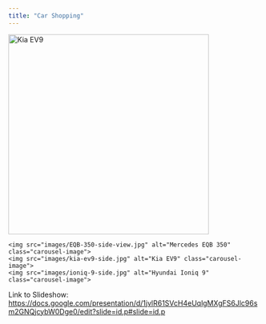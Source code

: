 ```yaml
---
title: "Car Shopping"
---
```



::: {=html}
<img src="images/kia-ev9-side.jpg" alt="Kia EV9" width="400">
:::


::: {.carousel-container}

<div class="carousel">
  <div class="carousel-track">
    <img src="images/EQB-350-side-view.jpg" alt="Mercedes EQB 350" class="carousel-image">
    <img src="images/kia-ev9-side.jpg" alt="Kia EV9" class="carousel-image">
    <img src="images/ioniq-9-side.jpg" alt="Hyundai Ioniq 9" class="carousel-image">
  </div>
</div>

:::


Link to Slideshow:
<https://docs.google.com/presentation/d/1jvlR61SVcH4eUqlgMXgFS6Jlc96sm2GNQjcybW0Dge0/edit?slide=id.p#slide=id.p>